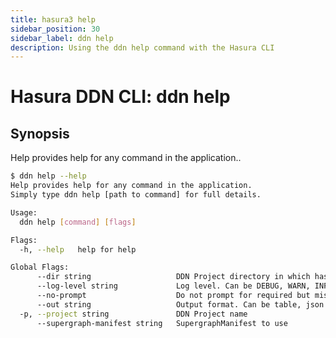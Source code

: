 ```yaml
---
title: hasura3 help
sidebar_position: 30
sidebar_label: ddn help
description: Using the ddn help command with the Hasura CLI
---
```


# Hasura DDN CLI: ddn help 

## Synopsis
Help provides help for any command in the application..

```bash
$ ddn help --help
Help provides help for any command in the application.
Simply type ddn help [path to command] for full details.

Usage:
  ddn help [command] [flags]

Flags:
  -h, --help   help for help

Global Flags:
      --dir string                   DDN Project directory in which hasura.yaml is present (default ".")
      --log-level string             Log level. Can be DEBUG, WARN, INFO, ERROR, or FATAL. (default "INFO")
      --no-prompt                    Do not prompt for required but missing flags
      --out string                   Output format. Can be table, json or yaml. (default "table")
  -p, --project string               DDN Project name
      --supergraph-manifest string   SupergraphManifest to use
```

